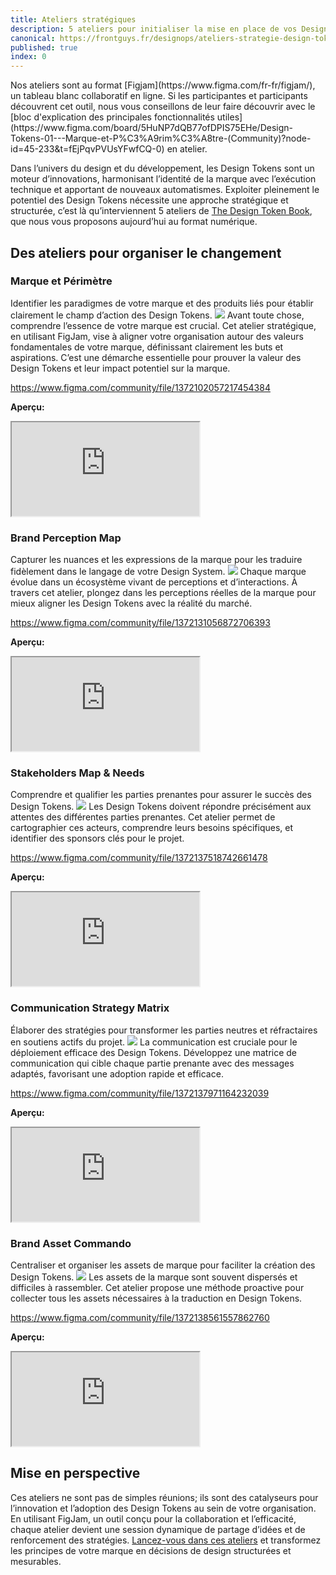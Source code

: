 ```yaml
---
title: Ateliers stratégiques
description: 5 ateliers pour initialiser la mise en place de vos Design Tokens
canonical: https://frontguys.fr/designops/ateliers-strategie-design-tokens/
published: true
index: 0
---
```


<Callout icon="💡" type="info">
  Nos ateliers sont au format [Figjam](https://www.figma.com/fr-fr/figjam/), un tableau blanc collaboratif en ligne.
  Si les participantes et participants découvrent cet outil, nous vous conseillons de leur faire découvrir avec le [bloc d'explication des principales fonctionnalités utiles](https://www.figma.com/board/5HuNP7dQB77ofDPIS75EHe/Design-Tokens-01---Marque-et-P%C3%A9rim%C3%A8tre-(Community)?node-id=45-233&t=fEjPqvPVUsYFwfCQ-0) en atelier.
</Callout>

Dans l’univers du design et du développement, les Design Tokens sont un moteur d’innovations, harmonisant l’identité de la marque avec l’exécution technique et apportant de nouveaux automatismes. Exploiter pleinement le potentiel des Design Tokens nécessite une approche stratégique et structurée, c’est là qu’interviennent 5 ateliers de [The Design Token Book](https://frontguys.fr/the-design-tokens-book/), que nous vous proposons aujourd’hui au format numérique.

## Des ateliers pour organiser le changement

### Marque et Périmètre

Identifier les paradigmes de votre marque et des produits liés pour établir clairement le champ d’action des Design Tokens.
![](/workshops/marque-perimetre.png)
Avant toute chose, comprendre l’essence de votre marque est crucial. Cet atelier stratégique, en utilisant FigJam, vise à aligner votre organisation autour des valeurs fondamentales de votre marque, définissant clairement les buts et aspirations. C’est une démarche essentielle pour prouver la valeur des Design Tokens et leur impact potentiel sur la marque.  

https://www.figma.com/community/file/1372102057217454384

**Aperçu:**
<iframe class="figma-workshop" src="https://embed.figma.com/file/1372102057217454384/hf_embed?community_viewer=true&embed_host=fastma&fuid=958321296977013963&hub_file_id=1372102057217454384&kind=file&viewer=1"></iframe>

### Brand Perception Map

Capturer les nuances et les expressions de la marque pour les traduire fidèlement dans le langage de votre Design System.
![](/workshops/brand-perception-map.png)
Chaque marque évolue dans un écosystème vivant de perceptions et d’interactions. À travers cet atelier, plongez dans les perceptions réelles de la marque pour mieux aligner les Design Tokens avec la réalité du marché.  

https://www.figma.com/community/file/1372131056872706393

**Aperçu:**
<iframe class="figma-workshop" src="https://embed.figma.com/file/1372131056872706393/hf_embed?community_viewer=true&embed_host=fastma&fuid=958321296977013963&hub_file_id=1372131056872706393&kind=file&viewer=1"></iframe>

### Stakeholders Map & Needs

Comprendre et qualifier les parties prenantes pour assurer le succès des Design Tokens.
![](/workshops/stakeholders-map-needs.png)
Les Design Tokens doivent répondre précisément aux attentes des différentes parties prenantes. Cet atelier permet de cartographier ces acteurs, comprendre leurs besoins spécifiques, et identifier des sponsors clés pour le projet.  

https://www.figma.com/community/file/1372137518742661478

**Aperçu:**
<iframe class="figma-workshop" src="https://embed.figma.com/file/1372137518742661478/hf_embed?community_viewer=true&embed_host=fastma&fuid=958321296977013963&hub_file_id=1372137518742661478&kind=file&viewer=1"></iframe>

### Communication Strategy Matrix

Élaborer des stratégies pour transformer les parties neutres et réfractaires en soutiens actifs du projet.
![](/workshops/communication-strategy-matrix.png)
La communication est cruciale pour le déploiement efficace des Design Tokens. Développez une matrice de communication qui cible chaque partie prenante avec des messages adaptés, favorisant une adoption rapide et efficace.  


https://www.figma.com/community/file/1372137971164232039

**Aperçu:**
<iframe class="figma-workshop" src="https://embed.figma.com/file/1372137971164232039/hf_embed?community_viewer=true&embed_host=fastma&fuid=958321296977013963&hub_file_id=1372137971164232039&kind=file&viewer=1"></iframe>

### Brand Asset Commando

Centraliser et organiser les assets de marque pour faciliter la création des Design Tokens.
![](/workshops/brand-assets-commando.png)
Les assets de la marque sont souvent dispersés et difficiles à rassembler. Cet atelier propose une méthode proactive pour collecter tous les assets nécessaires à la traduction en Design Tokens.  

https://www.figma.com/community/file/1372138561557862760

**Aperçu:**
<iframe class="figma-workshop" src="https://embed.figma.com/file/1372138561557862760/hf_embed?community_viewer=true&embed_host=fastma&fuid=958321296977013963&hub_file_id=1372138561557862760&kind=file&viewer=1"></iframe>

## Mise en perspective

Ces ateliers ne sont pas de simples réunions; ils sont des catalyseurs pour l’innovation et l’adoption des Design Tokens au sein de votre organisation. En utilisant FigJam, un outil conçu pour la collaboration et l’efficacité, chaque atelier devient une session dynamique de partage d’idées et de renforcement des stratégies. [Lancez-vous dans ces ateliers](https://www.figma.com/@frontguys) et transformez les principes de votre marque en décisions de design structurées et mesurables.

